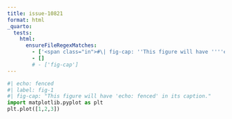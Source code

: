 ```yaml
---
title: issue-10821
format: html
_quarto:
  tests:
    html:
      ensureFileRegexMatches:
        - ['<span class="in">#\| fig-cap: ''This figure will have ''''echo: fenced'''' in its caption.''</span>']
        - []
        # - ['fig-cap']
---
```


```python
#| echo: fenced
#| label: fig-1
#| fig-cap: "This figure will have 'echo: fenced' in its caption."
import matplotlib.pyplot as plt
plt.plot([1,2,3])
```
